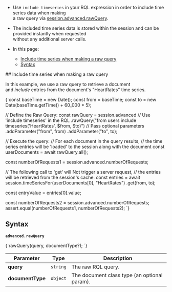 
<Admonition type="note" title="">

* Use `include timeseries` in your RQL expression in order to include time series data when making  
  a raw query via [session.advanced.rawQuery](../../../../../client-api/session/querying/how-to-query.mdx#sessionadvancedrawquery).

* The included time series data is stored within the session and can be provided instantly when requested  
  without any additional server calls.

* In this page:
   * [Include time series when making a raw query](../../../../../document-extensions/timeseries/client-api/session/include/with-raw-queries.mdx#include-time-series-when-making-a-raw-query)
   * [Syntax](../../../../../document-extensions/timeseries/client-api/session/include/with-raw-queries.mdx#syntax)

</Admonition>
## Include time series when making a raw query

In this example, we use a raw query to retrieve a document   
and _include_ entries from the document's "HeartRates" time series.  

<TabItem value="include_1" label="include_1">
<CodeBlock language="js">
{`const baseTime = new Date();
const from = baseTime;
const to = new Date(baseTime.getTime() + 60_000 * 5);

// Define the Raw Query:
const rawQuery = session.advanced
     // Use 'include timeseries' in the RQL
    .rawQuery("from users include timeseries('HeartRates', $from, $to)")
     // Pass optional parameters
    .addParameter("from", from)
    .addParameter("to", to);

// Execute the query:
// For each document in the query results,
// the time series entries will be 'loaded' to the session along with the document
const userDocuments = await rawQuery.all();

const numberOfRequests1 = session.advanced.numberOfRequests;

// The following call to 'get' will Not trigger a server request,
// the entries will be retrieved from the session's cache.
const entries = await session.timeSeriesFor(userDocuments[0], "HeartRates")
    .get(from, to);

const entryValue = entries[0].value;

const numberOfRequests2 = session.advanced.numberOfRequests;
assert.equal(numberOfRequests1, numberOfRequests2);
`}
</CodeBlock>
</TabItem>



## Syntax

**`advanced.rawQuery`**

<TabItem value="syntax" label="syntax">
<CodeBlock language="js">
{`rawQuery(query, documentType?);
`}
</CodeBlock>
</TabItem>

| Parameter          | Type     | Description                                  |
|--------------------|----------|----------------------------------------------|
| **query**          | `string` | The raw RQL query.                           |
| **documentType**   | `object` | The document class type (an optional param). |




